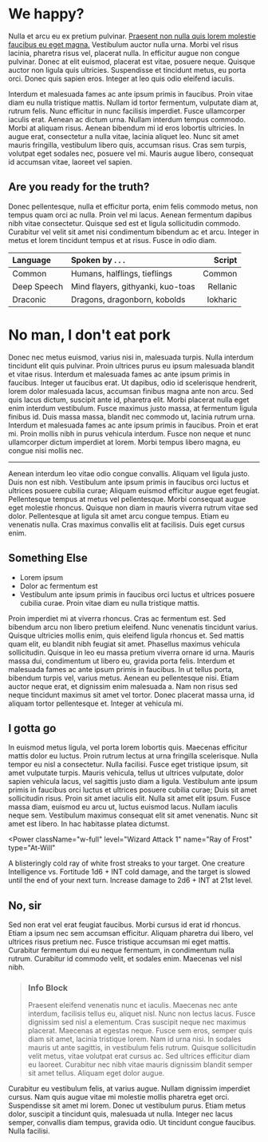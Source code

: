 
# We happy?
Nulla et arcu eu ex pretium pulvinar. [Praesent non nulla quis lorem molestie faucibus eu eget magna.](//example.com) Vestibulum auctor nulla urna. Morbi vel risus lacinia, pharetra risus vel, placerat nulla. In efficitur augue non congue pulvinar. Donec at elit euismod, placerat est vitae, posuere neque. Quisque auctor non ligula quis ultricies. Suspendisse et tincidunt metus, eu porta orci. Donec quis sapien eros. Integer at leo quis odio eleifend iaculis.

Interdum et malesuada fames ac ante ipsum primis in faucibus. Proin vitae diam eu nulla tristique mattis. Nullam id tortor fermentum, vulputate diam at, rutrum felis. Nunc efficitur in nunc facilisis imperdiet. Fusce ullamcorper iaculis erat. Aenean ac dictum urna. Nullam interdum tempus commodo. Morbi at aliquam risus. Aenean bibendum mi id eros lobortis ultricies. In augue erat, consectetur a nulla vitae, lacinia aliquet leo. Nunc sit amet mauris fringilla, vestibulum libero quis, accumsan risus. Cras sem turpis, volutpat eget sodales nec, posuere vel mi. Mauris augue libero, consequat id accumsan vitae, laoreet vel sapien.

## Are you ready for the truth?
Donec pellentesque, nulla et efficitur porta, enim felis commodo metus, non tempus quam orci ac nulla. Proin vel mi lacus. Aenean fermentum dapibus nibh vitae consectetur. Quisque sed est et ligula sollicitudin commodo. Curabitur vel velit sit amet nisi condimentum bibendum ac et arcu. Integer in metus et lorem tincidunt tempus et at risus. Fusce in odio diam.

| Language | Spoken by . . . | Script |
| :------- | :-------------- | -----: |
| Common   | Humans, halflings, tieflings | Common |
| Deep Speech | Mind flayers, githyanki, kuo-toas | Rellanic |
| Draconic | Dragons, dragonborn, kobolds | Iokharic |

# No man, I don't eat pork
Donec nec metus euismod, varius nisi in, malesuada turpis. Nulla interdum tincidunt elit quis pulvinar. Proin ultrices purus eu ipsum malesuada blandit et vitae risus. Interdum et malesuada fames ac ante ipsum primis in faucibus. Integer ut faucibus erat. Ut dapibus, odio id scelerisque hendrerit, lorem dolor malesuada lacus, accumsan finibus magna ante non arcu. Sed quis lacus dictum, suscipit ante id, pharetra elit. Morbi placerat nulla eget enim interdum vestibulum. Fusce maximus justo massa, at fermentum ligula finibus id. Duis massa massa, blandit nec commodo ut, lacinia rutrum urna. Interdum et malesuada fames ac ante ipsum primis in faucibus. Proin et erat mi. Proin mollis nibh in purus vehicula interdum. Fusce non neque et nunc ullamcorper dictum imperdiet at lorem. Morbi tempus libero magna, eu congue nisi mollis nec.

*******

Aenean interdum leo vitae odio congue convallis. Aliquam vel ligula justo. Duis non est nibh. Vestibulum ante ipsum primis in faucibus orci luctus et ultrices posuere cubilia curae; Aliquam euismod efficitur augue eget feugiat. Pellentesque tempus at metus vel pellentesque. Morbi consequat augue eget molestie rhoncus. Quisque non diam in mauris viverra rutrum vitae sed dolor. Pellentesque at ligula sit amet arcu congue tempus. Etiam eu venenatis nulla. Cras maximus convallis elit at facilisis. Duis eget cursus enim.

## Something Else

* Lorem ipsum
* Dolor ac fermentum est
* Vestibulum ante ipsum primis in faucibus orci luctus et ultrices posuere cubilia curae. Proin vitae diam eu nulla tristique mattis.

Proin imperdiet mi at viverra rhoncus. Cras ac fermentum est. Sed bibendum arcu non libero pretium eleifend. Nunc venenatis tincidunt varius. Quisque ultricies mollis enim, quis eleifend ligula rhoncus et. Sed mattis quam elit, eu blandit nibh feugiat sit amet. Phasellus maximus vehicula sollicitudin. Quisque in leo eu massa pretium viverra ornare id urna. Mauris massa dui, condimentum ut libero eu, gravida porta felis. Interdum et malesuada fames ac ante ipsum primis in faucibus. In ut tellus porta, bibendum turpis vel, varius metus. Aenean eu pellentesque nisi. Etiam auctor neque erat, et dignissim enim malesuada a. Nam non risus sed neque tincidunt maximus sit amet vel tortor. Donec placerat massa urna, id aliquam tortor pellentesque et. Integer at vehicula mi.

## I gotta go
In euismod metus ligula, vel porta lorem lobortis quis. Maecenas efficitur mattis dolor eu luctus. Proin rutrum lectus at urna fringilla scelerisque. Nulla tempor eu nisl a consectetur. Nulla facilisi. Fusce eget tristique ipsum, sit amet vulputate turpis. Mauris vehicula, tellus ut ultrices vulputate, dolor sapien vehicula lacus, vel sagittis justo diam a ligula. Vestibulum ante ipsum primis in faucibus orci luctus et ultrices posuere cubilia curae; Duis sit amet sollicitudin risus. Proin sit amet iaculis elit. Nulla sit amet elit ipsum. Fusce massa diam, euismod eu arcu ut, luctus euismod lacus. Nullam iaculis neque sem. Vestibulum maximus consequat elit sit amet venenatis. Nunc sit amet est libero. In hac habitasse platea dictumst.

<Power
  className="w-full"
  level="Wizard Attack 1"
  name="Ray of Frost"
  type="At-Will"
>
  <FlavorText>
    A blisteringly cold ray of white frost streaks to your target.
  </FlavorText>
  <React.Fragment key=".1">
    <InfoBlock
      actionType="Standard Action"
      attack={{
        range: 10,
        type: 'ranged'
      }}
      keywords={[
        'Acrane',
        'Cold',
        'Implement'
      ]}
      powerType="At-Will"
    >
      <RulesText label="Target">
        One creature
      </RulesText>
      <RulesText label="Attack">
        Intelligence vs. Fortitude
      </RulesText>
    </InfoBlock>
    <RulesText label="Hit">
      1d6 + INT cold damage, and the target is slowed until the end of your next turn.
    </RulesText>
    <RulesText>
      Increase damage to 2d6 + INT at 21st level.
    </RulesText>
  </React.Fragment>
</Power>

## No, sir
Sed non erat vel erat feugiat faucibus. Morbi cursus id erat id rhoncus. Etiam a ipsum nec sem accumsan efficitur. Aliquam pharetra dui libero, vel ultrices risus pretium nec. Fusce tristique accumsan mi eget mattis. Curabitur fermentum dui eu neque fermentum, in condimentum nulla rutrum. Curabitur id commodo velit, et sodales enim. Maecenas vel nisl nibh.

> ### Info Block
>
> Praesent eleifend venenatis nunc et iaculis. Maecenas nec ante interdum, facilisis tellus eu, aliquet nisl. Nunc non lectus lacus. Fusce dignissim sed nisl a elementum. Cras suscipit neque nec maximus placerat. Maecenas at egestas neque. Fusce sem eros, semper quis diam sit amet, lacinia tristique lorem. Nam id urna nisi. In sodales mauris ut ante sagittis, in vestibulum felis rutrum. Quisque sollicitudin velit metus, vitae volutpat erat cursus ac. Sed ultrices efficitur diam eu laoreet. Curabitur nec nibh vitae mauris dignissim blandit semper sit amet tellus. Aliquam eget dolor augue.

Curabitur eu vestibulum felis, at varius augue. Nullam dignissim imperdiet cursus. Nam quis augue vitae mi molestie mollis pharetra eget orci. Suspendisse sit amet mi lorem. Donec ut vestibulum purus. Etiam metus dolor, suscipit a tincidunt quis, malesuada ut nulla. Integer nec lacus semper, convallis diam tempus, gravida odio. Ut tincidunt congue faucibus. Nulla facilisi.

